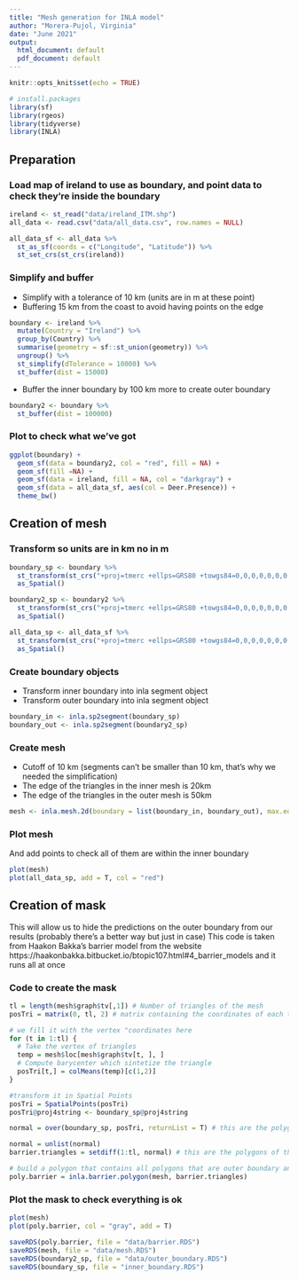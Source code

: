 ```yaml
---
title: "Mesh generation for INLA model"
author: "Morera-Pujol, Virginia"
date: "June 2021"
output:
  html_document: default
  pdf_document: default
---
```


```r
knitr::opts_knit$set(echo = TRUE)

# install.packages 
library(sf)
library(rgeos)
library(tidyverse)
library(INLA)
```


## Preparation

### Load map of ireland to use as boundary, and point data to check they're inside the boundary

```r
ireland <- st_read("data/ireland_ITM.shp")
all_data <- read.csv("data/all_data.csv", row.names = NULL)

all_data_sf <- all_data %>% 
  st_as_sf(coords = c("Longitude", "Latitude")) %>% 
  st_set_crs(st_crs(ireland))
```


### Simplify and buffer 

- Simplify with a tolerance of 10 km (units are in m at these point) 
- Buffering 15 km from the coast to avoid having points on the edge

```r
boundary <- ireland %>% 
  mutate(Country = "Ireland") %>% 
  group_by(Country) %>%
  summarise(geometry = sf::st_union(geometry)) %>%
  ungroup() %>% 
  st_simplify(dTolerance = 10000) %>% 
  st_buffer(dist = 15000)
```

- Buffer the inner boundary by 100 km more to create outer boundary

```r
boundary2 <- boundary %>% 
  st_buffer(dist = 100000)
```

### Plot to check what we've got

```r
ggplot(boundary) +
  geom_sf(data = boundary2, col = "red", fill = NA) +
  geom_sf(fill =NA) + 
  geom_sf(data = ireland, fill = NA, col = "darkgray") + 
  geom_sf(data = all_data_sf, aes(col = Deer.Presence)) + 
  theme_bw()          
```

## Creation of mesh

### Transform so units are in km no in m

```r
boundary_sp <- boundary %>% 
  st_transform(st_crs("+proj=tmerc +ellps=GRS80 +towgs84=0,0,0,0,0,0,0 +units=km +no_defs")) %>% 
  as_Spatial()

boundary2_sp <- boundary2 %>% 
  st_transform(st_crs("+proj=tmerc +ellps=GRS80 +towgs84=0,0,0,0,0,0,0 +units=km +no_defs")) %>% 
  as_Spatial()

all_data_sp <- all_data_sf %>% 
  st_transform(st_crs("+proj=tmerc +ellps=GRS80 +towgs84=0,0,0,0,0,0,0 +units=km +no_defs")) %>% 
  as_Spatial()

```

### Create boundary objects

- Transform inner boundary into inla segment object
- Transform outer boundary into inla segment object

```r
boundary_in <- inla.sp2segment(boundary_sp)
boundary_out <- inla.sp2segment(boundary2_sp)
```

### Create mesh

- Cutoff of 10 km (segments can't be smaller than 10 km, that's why we needed the simplification)
- The edge of the triangles in the inner mesh is 20km
- The edge of the triangles in the outer mesh is 50km 

```r
mesh <- inla.mesh.2d(boundary = list(boundary_in, boundary_out), max.edge = c(20, 50), cutoff = 10, crs = boundary_sp@proj4string)
```

### Plot mesh

And add points to check all of them are within the inner boundary
```r
plot(mesh)
plot(all_data_sp, add = T, col = "red")
```

## Creation of mask

This will allow us to hide the predictions on the outer boundary from our results (probably there's a better way but just in case)
This code is taken from Haakon Bakka's barrier model from the website https://haakonbakka.bitbucket.io/btopic107.html#4_barrier_models and it runs all at once

### Code to create the mask

```r
tl = length(mesh$graph$tv[,1]) # Number of triangles of the mesh
posTri = matrix(0, tl, 2) # matrix containing the coordinates of each triangle's 

# we fill it with the vertex "coordinates here
for (t in 1:tl) {
  # Take the vertex of triangles
  temp = mesh$loc[mesh$graph$tv[t, ], ]
  # Compute barycenter which sintetize the triangle
  posTri[t,] = colMeans(temp)[c(1,2)]
}

#transform it in Spatial Points
posTri = SpatialPoints(posTri)
posTri@proj4string <- boundary_sp@proj4string

normal = over(boundary_sp, posTri, returnList = T) # this are the polygons contained in the inner boundary, the "good" ones

normal = unlist(normal)
barrier.triangles = setdiff(1:tl, normal) # this are the polygons of the outer boundary, the ones we want to hide

# build a polygon that contains all polygons that are outer boundary and not inner. 
poly.barrier = inla.barrier.polygon(mesh, barrier.triangles)
```

### Plot the mask to check everything is ok

```r
plot(mesh)
plot(poly.barrier, col = "gray", add = T)
```


```r
saveRDS(poly.barrier, file = "data/barrier.RDS")
saveRDS(mesh, file = "data/mesh.RDS")
saveRDS(boundary2_sp, file = "data/outer_boundary.RDS")
saveRDS(boundary_sp, file = "inner_boundary.RDS")
```
